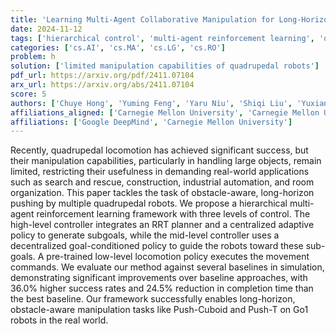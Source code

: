 ```yaml
---
title: 'Learning Multi-Agent Collaborative Manipulation for Long-Horizon Quadrupedal Pushing'
date: 2024-11-12
tags: ['hierarchical control', 'multi-agent reinforcement learning', 'quadrupedal locomotion', 'simulation evaluation', 'locomotion policy', 'real-world applications', 'decentralized goal-conditioned policy', 'RRT planner', 'obstacle-aware pushing', 'manipulation capabilities']
categories: ['cs.AI', 'cs.MA', 'cs.LG', 'cs.RO']
problem: h
solution: ['limited manipulation capabilities of quadrupedal robots']
pdf_url: https://arxiv.org/pdf/2411.07104
arx_url: https://arxiv.org/abs/2411.07104
score: 5
authors: ['Chuye Hong', 'Yuming Feng', 'Yaru Niu', 'Shiqi Liu', 'Yuxiang Yang', 'Wenhao Yu', 'Tingnan Zhang', 'Jie Tan', 'Ding Zhao']
affiliations_aligned: ['Carnegie Mellon University', 'Carnegie Mellon University', 'Carnegie Mellon University', 'Carnegie Mellon University', 'Google DeepMind', 'Google DeepMind', 'Google DeepMind', 'Google DeepMind', 'Carnegie Mellon University']
affiliations: ['Google DeepMind', 'Carnegie Mellon University']
---
```



Recently, quadrupedal locomotion has achieved significant success, but their manipulation capabilities, particularly in handling large objects, remain limited, restricting their usefulness in demanding real-world applications such as search and rescue, construction, industrial automation, and room organization. This paper tackles the task of obstacle-aware, long-horizon pushing by multiple quadrupedal robots. We propose a hierarchical multi-agent reinforcement learning framework with three levels of control. The high-level controller integrates an RRT planner and a centralized adaptive policy to generate subgoals, while the mid-level controller uses a decentralized goal-conditioned policy to guide the robots toward these sub-goals. A pre-trained low-level locomotion policy executes the movement commands. We evaluate our method against several baselines in simulation, demonstrating significant improvements over baseline approaches, with 36.0% higher success rates and 24.5% reduction in completion time than the best baseline. Our framework successfully enables long-horizon, obstacle-aware manipulation tasks like Push-Cuboid and Push-T on Go1 robots in the real world.